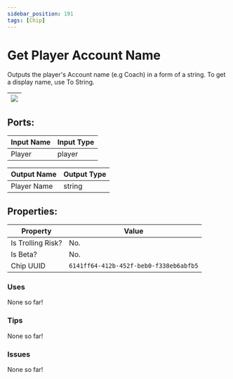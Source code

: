 ```yaml
---
sidebar_position: 191
tags: [Chip]
---
```


# Get Player Account Name


Outputs the player's Account name (e.g Coach) in a form of a string. To get a display name, use To String.

| ![](https://images-ext-2.discordapp.net/external/MPmIaQzlEPmgGWlgi-WxBBXt0Bjv_zWPkg1y1f_sy3s/https/www.recroomcircuits.com/image/circuit/absolute-value?width=206&height=108) |
|-----|

## Ports:

| Input Name | Input Type |
|-----------|-----------|
| Player | player |

| Output Name | Output Type |
|-----------|-----------|
| Player Name | string |

## Properties:

| Property  | Value |
|-------------------|-----------|
| Is Trolling Risk? | No. |
| Is Beta? | No. |
| Chip UUID | `6141ff64-412b-452f-beb0-f338eb6abfb5` |

### Uses

None so far!

### Tips

None so far!

### Issues

None so far!